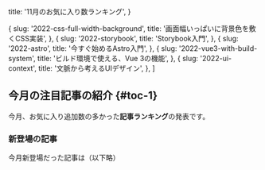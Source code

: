 
  title: '11月のお気に入り数ランキング',
}

  {
    slug: '2022-css-full-width-background',
    title: '画面幅いっぱいに背景色を敷くCSS実装',
  },
  {
    slug: '2022-storybook',
    title: 'Storybook入門',
  },
  {
    slug: '2022-astro',
    title: '今すぐ始めるAstro入門',
  },
  {
    slug: '2022-vue3-with-build-system',
    title: 'ビルド環境で使える、Vue 3の機能',
  },
  {
    slug: '2022-ui-context',
    title: '文脈から考えるUIデザイン',
  },
]

## 今月の注目記事の紹介 \{#toc-1\}

今月、お気に入り追加数の多かった**記事ランキング**の発表です。

<RankingTable month="2022年11月" rankingData={rankingData} />

### 新登場の記事

今月新登場だった記事は（以下略）
